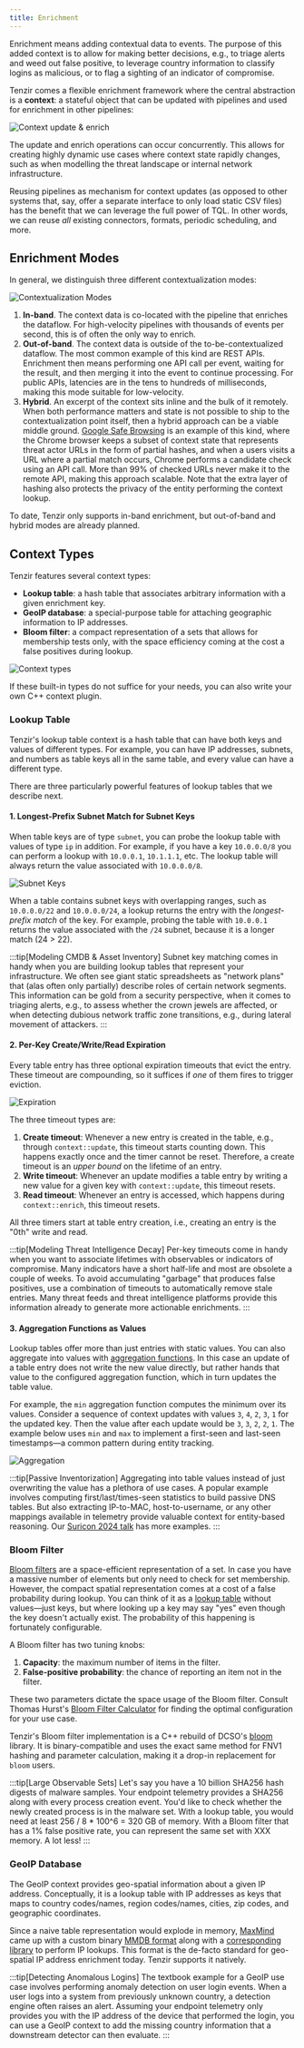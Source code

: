 ```yaml
---
title: Enrichment
---
```


Enrichment means adding contextual data to events. The purpose of this added
context is to allow for making better decisions, e.g., to triage alerts and weed
out false positive, to leverage country information to classify logins as
malicious, or to flag a sighting of an indicator of compromise.

Tenzir comes a flexible enrichment framework where the central abstraction is a
**context**: a stateful object that can be updated with pipelines and used for
enrichment in other pipelines:

![Context update & enrich](enrichment/context-update-enrich.svg)

The update and enrich operations can occur concurrently. This allows for
creating highly dynamic use cases where context state rapidly changes, such as
when modelling the threat landscape or internal network infrastructure.

Reusing pipelines as mechanism for context updates (as opposed to other systems
that, say, offer a separate interface to only load static CSV files) has the
benefit that we can leverage the full power of TQL. In other words, we can reuse
*all* existing connectors, formats, periodic scheduling, and more.

## Enrichment Modes

In general, we distinguish three different contextualization modes:

![Contextualization Modes](enrichment/contextualization-modes.svg)

1. **In-band**. The context data is co-located with the pipeline that enriches
   the dataflow. For high-velocity pipelines with thousands of events per
   second, this is of often the only way to enrich.
2. **Out-of-band**. The context data is outside of the to-be-contextualized
   dataflow. The most common example of this kind are REST APIs. Enrichment then
   means performing one API call per event, waiting for the result, and then
   merging it into the event to continue processing. For public APIs, latencies
   are in the tens to hundreds of milliseconds, making this mode suitable for
   low-velocity.
3. **Hybrid**. An excerpt of the context sits inline and the bulk of it
   remotely. When both performance matters and state is not possible to ship
   to the contextualization point itself, then a hybrid approach can be a viable
   middle ground. [Google Safe Browsing][safebrowsing] is an example of this
   kind, where the Chrome browser keeps a subset of context state that
   represents threat actor URLs in the form of partial hashes, and when a users
   visits a URL where a partial match occurs, Chrome performs a candidate check
   using an API call. More than 99% of checked URLs never make it to the remote
   API, making this approach scalable. Note that the extra layer of hashing also
   protects the privacy of the entity performing the context lookup.

[safebrowsing]: https://security.googleblog.com/2022/08/how-hash-based-safe-browsing-works-in.html

To date, Tenzir only supports in-band enrichment, but out-of-band and hybrid
modes are already planned.

## Context Types

Tenzir features several context types:

- **Lookup table**: a hash table that associates arbitrary information with a
  given enrichment key.
- **GeoIP database**: a special-purpose table for attaching geographic
  information to IP addresses.
- **Bloom filter**: a compact representation of a sets that allows for
  membership tests only, with the space efficiency coming at the cost a false
  positives during lookup.

![Context types](enrichment/context-types.svg)

If these built-in types do not suffice for your needs, you can also write your
own C++ context plugin.

### Lookup Table

Tenzir's lookup table context is a hash table that can have both keys and values
of different types. For example, you can have IP addresses, subnets, and numbers
as table keys all in the same table, and every value can have a different type.

There are three particularly powerful features of lookup tables that we describe
next.

#### 1. Longest-Prefix Subnet Match for Subnet Keys

When table keys are of type `subnet`, you can probe the lookup table with values
of type `ip` in addition. For example, if you have a key `10.0.0.0/8` you can
perform a lookup with `10.0.0.1`, `10.1.1.1`, etc. The lookup table will always
return the value associated with `10.0.0.0/8`.

![Subnet Keys](enrichment/lookup-table-subnet-keys.svg)

When a table contains subnet keys with overlapping ranges, such as `10.0.0.0/22`
and `10.0.0.0/24`, a lookup returns the entry with the *longest-prefix match* of
the key. For example, probing the table with `10.0.0.1` returns the value
associated with the `/24` subnet, because it is a longer match (24 > 22).

:::tip[Modeling CMDB & Asset Inventory]
Subnet key matching comes in handy when you are building lookup tables that
represent your infrastructure. We often see giant static spreadsheets as
"network plans" that (alas often only partially) describe roles of certain
network segments. This information can be gold from a security perspective, when
it comes to triaging alerts, e.g., to assess whether the crown jewels are
affected, or when detecting dubious network traffic zone transitions, e.g.,
during lateral movement of attackers.
:::

#### 2. Per-Key Create/Write/Read Expiration

Every table entry has three optional expiration timeouts that evict the entry.
These timeout are compounding, so it suffices if *one* of them fires to trigger
eviction.

![Expiration](enrichment/lookup-table-expiration.svg)

The three timeout types are:

1. **Create timeout**: Whenever a new entry is created in the table, e.g.,
   through `context::update`, this timeout starts counting down. This happens
   exactly once and the timer cannot be reset. Therefore, a create timeout is an
   *upper bound* on the lifetime of an entry.
2. **Write timeout**: Whenever an update modifies a table entry by writing a new
   value for a given key with `context::update`, this timeout resets.
3. **Read timeout**: Whenever an entry is accessed, which happens during
   `context::enrich`, this timeout resets.

All three timers start at table entry creation, i.e., creating an entry is the
"0th" write and read.

:::tip[Modeling Threat Intelligence Decay]
Per-key timeouts come in handy when you want to associate lifetimes with
observables or indicators of compromise. Many indicators have a short half-life
and most are obsolete a couple of weeks. To avoid accumulating "garbage" that
produces false positives, use a combination of timeouts to automatically remove
stale entries. Many threat feeds and threat intelligence platforms provide this
information already to generate more actionable enrichments.
:::

#### 3. Aggregation Functions as Values

Lookup tables offer more than just entries with static values. You can also
aggregate into values with [aggregation
functions](/reference/functions#aggregation). In this case an update of a
table entry does not write the new value directly, but rather hands that value
to the configured aggregation function, which in turn updates the table value.

For example, the `min` aggregation function computes the minimum over its
values. Consider a sequence of context updates with values `3`, `4`, `2`, `3`,
`1` for the updated key. Then the value after each update would be `3`, `3`,
`2`, `2`, `1`. The example below uses `min` and `max` to implement a first-seen
and last-seen timestamps—a common pattern during entity tracking.

![Aggregation](enrichment/lookup-table-aggregation.svg)

:::tip[Passive Inventorization]
Aggregating into table values instead of just overwriting the value has a
plethora of use cases. A popular example involves computing
first/last/times-seen statistics to build passive DNS tables. But also
extracting IP-to-MAC, host-to-username, or any other mappings available in
telemetry provide valuable context for entity-based reasoning. Our [Suricon 2024 talk][suricon2024] has more examples.
:::

[suricon2024]: https://docs.google.com/presentation/d/1SnWQMBN7HQ4ASckUgy_kfQyWzHSnrN9zl-m4ptMVolQ/present

### Bloom Filter

[Bloom filters](https://en.wikipedia.org/wiki/Bloom_filter) are a
space-efficient representation of a set. In case you have a massive number of
elements but only need to check for set membership. However, the compact spatial
representation comes at a cost of a false probability during lookup. You can
think of it as a [lookup table](#lookup-table) without values—just keys, but
where looking up a key may say "yes" even though the key doesn't actually exist.
The probability of this happening is fortunately configurable.

A Bloom filter has two tuning knobs:

1. **Capacity**: the maximum number of items in the filter.
2. **False-positive probability**: the chance of reporting an item not in
   the filter.

These two parameters dictate the space usage of the Bloom filter. Consult Thomas
Hurst's [Bloom Filter Calculator](https://hur.st/bloomfilter/) for finding the
optimal configuration for your use case.

Tenzir's Bloom filter implementation is a C++ rebuild of DCSO's
[bloom](https://github.com/DCSO/bloom) library. It is binary-compatible and uses
the exact same method for FNV1 hashing and parameter calculation, making it a
drop-in replacement for `bloom` users.

:::tip[Large Observable Sets]
Let's say you have a 10 billion SHA256 hash digests of malware samples. Your
endpoint telemetry provides a SHA256 along with every process creation event.
You'd like to check whether the newly created process is in the malware set.
With a lookup table, you would need at least 256 / 8 * 100^6 = 320 GB of memory.
With a Bloom filter that has a 1% false positive rate, you can represent the
same set with XXX memory. A lot less!
:::

### GeoIP Database

The GeoIP context provides geo-spatial information about a given IP address.
Conceptually, it is a lookup table with IP addresses as keys that maps to
country codes/names, region codes/names, cities, zip codes, and geographic
coordinates.

Since a naive table representation would explode in memory,
[MaxMind](https://www.maxmind.com/) came up with a custom binary [MMDB
format](https://maxmind.github.io/MaxMind-DB/) along with a [corresponding
library](https://github.com/maxmind/libmaxminddb) to perform IP lookups. This
format is the de-facto standard for geo-spatial IP address enrichment today.
Tenzir supports it natively.

:::tip[Detecting Anomalous Logins]
The textbook example for a GeoIP use case involves performing anomaly detection
on user login events. When a user logs into a system from previously unknown
country, a detection engine often raises an alert. Assuming your endpoint
telemetry only provides you with the IP address of the device that performed the
login, you can use a GeoIP context to add the missing country information that a
downstream detector can then evaluate.
:::
